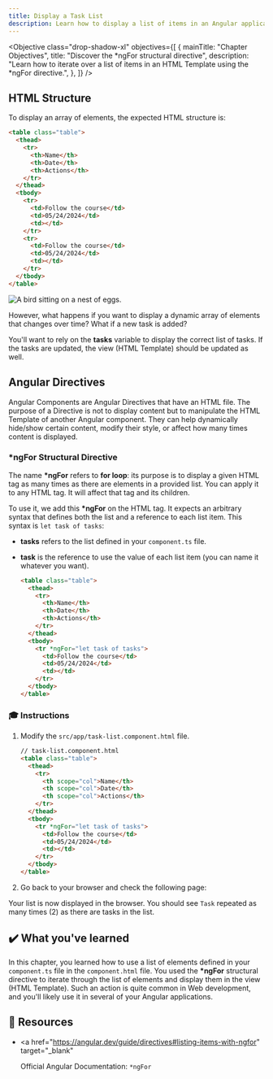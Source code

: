 ```yaml
---
title: Display a Task List
description: Learn how to display a list of items in an Angular application.
---
```



<Objective
  class="drop-shadow-xl"
  objectives={[
    {
      mainTitle: "Chapter Objectives",
      title: "Discover the *ngFor structural directive",
      description:
        "Learn how to iterate over a list of items in an HTML Template using the *ngFor directive.",
    },
  ]}
/>

## HTML Structure

To display an array of elements, the expected HTML structure is:

```html
<table class="table">
  <thead>
    <tr>
      <th>Name</th>
      <th>Date</th>
      <th>Actions</th>
    </tr>
  </thead>
  <tbody>
    <tr>
      <td>Follow the course</td>
      <td>05/24/2024</td>
      <td></td>
    </tr>
    <tr>
      <td>Follow the course</td>
      <td>05/24/2024</td>
      <td></td>
    </tr>
  </tbody>
</table>
```

<Image
  class="shadow-xl rounded-xl"
  src={staticImg}
  alt="A bird sitting on a nest of eggs."
/>

However, what happens if you want to display a dynamic array of elements that changes over time?
What if a new task is added?

You'll want to rely on the **tasks** variable to display the correct list of tasks.
If the tasks are updated, the view (HTML Template) should be updated as well.

## Angular Directives

Angular Components are Angular Directives that have an HTML file.
The purpose of a Directive is not to display content but to manipulate the HTML Template of another Angular component.
They can help dynamically hide/show certain content, modify their style, or affect how many times content is displayed.

### \*ngFor Structural Directive

The name **\*ngFor** refers to **for loop**: its purpose is to display a given HTML tag as many times as there are elements in a provided list.
You can apply it to any HTML tag. It will affect that tag and its children.

To use it, we add this **\*ngFor** on the HTML tag. It expects an arbitrary syntax that defines both the list and a reference to each list item.
This syntax is `let task of tasks`:

- **tasks** refers to the list defined in your `component.ts` file.
- **task** is the reference to use the value of each list item (you can name it whatever you want).

  ```html
  <table class="table">
    <thead>
      <tr>
        <th>Name</th>
        <th>Date</th>
        <th>Actions</th>
      </tr>
    </thead>
    <tbody>
      <tr *ngFor="let task of tasks">
        <td>Follow the course</td>
        <td>05/24/2024</td>
        <td></td>
      </tr>
    </tbody>
  </table>
  ```

### 🎓 Instructions

<Steps>

1. Modify the `src/app/task-list.component.html` file.

   ```html
   // task-list.component.html
   <table class="table">
     <thead>
       <tr>
         <th scope="col">Name</th>
         <th scope="col">Date</th>
         <th scope="col">Actions</th>
       </tr>
     </thead>
     <tbody>
       <tr *ngFor="let task of tasks">
         <td>Follow the course</td>
         <td>05/24/2024</td>
         <td></td>
       </tr>
     </tbody>
   </table>
   ```

2. Go back to your browser and check the following page:

</Steps>

Your list is now displayed in the browser.
You should see `Task` repeated as many times (2) as there are tasks in the list.

## ✔️ What you've learned

In this chapter, you learned how to use a list of elements defined in your `component.ts` file in the `component.html` file.
You used the **\*ngFor** structural directive to iterate through the list of elements and display them in the view (HTML Template).
Such an action is quite common in Web development, and you'll likely use it in several of your Angular applications.

## 🔗 Resources

- <a
    href="https://angular.dev/guide/directives#listing-items-with-ngfor"
    target="_blank"
  >
    Official Angular Documentation: `*ngFor`
  </a>
